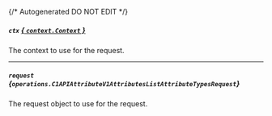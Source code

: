 {/* Autogenerated DO NOT EDIT  */}

##### `ctx` [*{ `context.Context` }*](https://pkg.go.dev/context#Context)
The context to use for the request.

---
##### `request` *{`operations.C1APIAttributeV1AttributesListAttributeTypesRequest`}*
The request object to use for the request.
<Collapsible openLabel={Labels.showProperties} closeLabel={Labels.hideProperties}>
    <C1APIAttributeV1AttributesListAttributeTypesRequest/>
</Collapsible>


